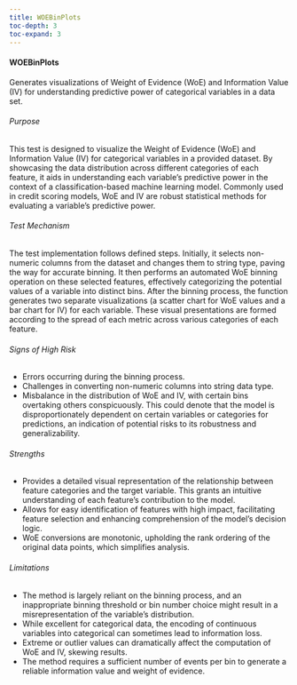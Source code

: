 ```yaml
---
title: WOEBinPlots
toc-depth: 3
toc-expand: 3
---
```






  
#### WOEBinPlots

Generates visualizations of Weight of Evidence (WoE) and Information Value (IV) for understanding predictive power
of categorical variables in a data set.

###### Purpose

This test is designed to visualize the Weight of Evidence (WoE) and Information Value (IV) for categorical
variables in a provided dataset. By showcasing the data distribution across different categories of each feature,
it aids in understanding each variable's predictive power in the context of a classification-based machine learning
model. Commonly used in credit scoring models, WoE and IV are robust statistical methods for evaluating a
variable's predictive power.

###### Test Mechanism

The test implementation follows defined steps. Initially, it selects non-numeric columns from the dataset and
changes them to string type, paving the way for accurate binning. It then performs an automated WoE binning
operation on these selected features, effectively categorizing the potential values of a variable into distinct
bins. After the binning process, the function generates two separate visualizations (a scatter chart for WoE values
and a bar chart for IV) for each variable. These visual presentations are formed according to the spread of each
metric across various categories of each feature.

###### Signs of High Risk

- Errors occurring during the binning process.
- Challenges in converting non-numeric columns into string data type.
- Misbalance in the distribution of WoE and IV, with certain bins overtaking others conspicuously. This could
denote that the model is disproportionately dependent on certain variables or categories for predictions, an
indication of potential risks to its robustness and generalizability.

###### Strengths

- Provides a detailed visual representation of the relationship between feature categories and the target variable.
This grants an intuitive understanding of each feature's contribution to the model.
- Allows for easy identification of features with high impact, facilitating feature selection and enhancing
comprehension of the model's decision logic.
- WoE conversions are monotonic, upholding the rank ordering of the original data points, which simplifies analysis.

###### Limitations

- The method is largely reliant on the binning process, and an inappropriate binning threshold or bin number choice
might result in a misrepresentation of the variable's distribution.
- While excellent for categorical data, the encoding of continuous variables into categorical can sometimes lead to
information loss.
- Extreme or outlier values can dramatically affect the computation of WoE and IV, skewing results.
- The method requires a sufficient number of events per bin to generate a reliable information value and weight of
evidence.




 